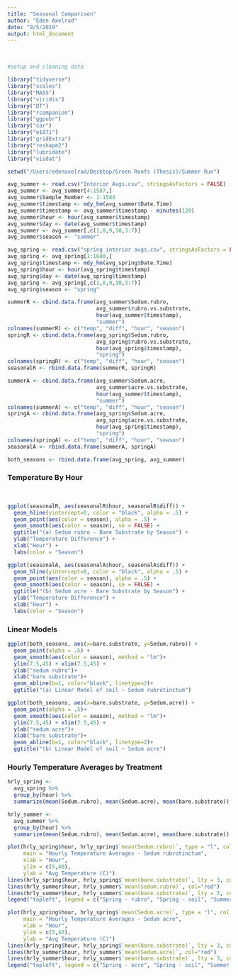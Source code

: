```yaml
---
title: "Seasonal Comparison"
author: "Eden Axelrad"
date: "9/5/2019"
output: html_document
---
```


<br>


```r

#setup and cleaning data

library("tidyverse")
library("scales")
library("MASS")
library("viridis")
library("DT")
library("rcompanion")
library("ggpubr")
library("car")
library("e1071") 
library("gridExtra")
library("reshape2")
library("lubridate")
library("visdat")

setwd("/Users/edenaxelrad/Desktop/Green Roofs (Thesis)/Summer Run")

avg_summer <- read.csv("Interior Avgs.csv", stringsAsFactors = FALSE)
avg_summer <- avg_summer[4:1587,]
avg_summer$Sample_Number <- 1:1584
avg_summer$timestamp <- mdy_hm(avg_summer$Date.Time)
avg_summer$timestamp <- avg_summer$timestamp - minutes(120)
avg_summer$hour <- hour(avg_summer$timestamp)
avg_summer$day <- date(avg_summer$timestamp)
avg_summer <- avg_summer[,c(1,8,9,10,3:7)]
avg_summer$season <- "summer"

avg_spring <- read.csv("spring interior avgs.csv", stringsAsFactors = FALSE)
avg_spring <- avg_spring[1:1680,]
avg_spring$timestamp <- mdy_hm(avg_spring$Date.Time)
avg_spring$hour <- hour(avg_spring$timestamp)
avg_spring$day <- date(avg_spring$timestamp)
avg_spring <- avg_spring[,c(1,8,9,10,3:7)]
avg_spring$season <- "spring"

summerR <- cbind.data.frame(avg_summer$Sedum.rubro, 
                            avg_summer$rubro.vs.substrate, 
                            hour(avg_summer$timestamp), 
                            "summer")
colnames(summerR) <- c("temp", "diff", "hour", "season")
springR <- cbind.data.frame(avg_spring$Sedum.rubro, 
                            avg_spring$rubro.vs.substrate, 
                            hour(avg_spring$timestamp), 
                            "spring")
colnames(springR) <- c("temp", "diff", "hour", "season")
seasonalR <- rbind.data.frame(summerR, springR)

summerA <- cbind.data.frame(avg_summer$Sedum.acre, 
                            avg_summer$acre.vs.substrate, 
                            hour(avg_summer$timestamp), 
                            "summer")
colnames(summerA) <- c("temp", "diff", "hour", "season")
springA <- cbind.data.frame(avg_spring$Sedum.acre, 
                            avg_spring$acre.vs.substrate, 
                            hour(avg_spring$timestamp), 
                            "spring")
colnames(springA) <- c("temp", "diff", "hour", "season")
seasonalA <- rbind.data.frame(summerA, springA)

both_seasons <- rbind.data.frame(avg_spring, avg_summer)
```

### Temperature By Hour

<br>

```r

ggplot(seasonalR, aes(seasonalR$hour, seasonalR$diff)) + 
  geom_hline(yintercept=0, color = "black", alpha = .5) +
  geom_point(aes(color = season), alpha = .5) +
  geom_smooth(aes(color = season), se = FALSE) + 
  ggtitle("(a) Sedum rubro - Bare Substrate by Season") + 
  ylab("Temperature Difference") + 
  xlab("Hour") + 
  labs(color = "Season")

```

```r

ggplot(seasonalA, aes(seasonalA$hour, seasonalA$diff)) + 
  geom_hline(yintercept=0, color = "black", alpha = .5) +
  geom_point(aes(color = season), alpha = .5) +
  geom_smooth(aes(color = season), se = FALSE) + 
  ggtitle("(b) Sedum acre - Bare Substrate by Season") + 
  ylab("Temperature Difference") + 
  xlab("Hour") + 
  labs(color = "Season")

```

### Linear Models

```r

ggplot(both_seasons, aes(x=bare.substrate, y=Sedum.rubro)) + 
  geom_point(alpha = .5) +
  geom_smooth(aes(color = season), method = "lm")+
  ylim(7.5,45) + xlim(7.5,45) +
  ylab("sedum rubro")+
  xlab("bare substrate")+
  geom_abline(b=1, color="black", linetype=2)+
  ggtitle("(a) Linear Model of soil ~ Sedum rubrotinctum")

```

```r

ggplot(both_seasons, aes(x=bare.substrate, y=Sedum.acre)) + 
  geom_point(alpha = .5)+
  geom_smooth(aes(color = season), method = "lm")+
  ylim(7.5,45) + xlim(7.5,45) +
  ylab("sedum acre")+
  xlab("bare substrate")+
  geom_abline(b=1, color="black", linetype=2)+
  ggtitle("(b) Linear Model of soil ~ Sedum acre")

```

### Hourly Temperature Averages by Treatment
```r

hrly_spring <-
  avg_spring %>%
  group_by(hour) %>%
  summarize(mean(Sedum.rubro), mean(Sedum.acre), mean(bare.substrate))

hrly_summer <-
  avg_summer %>%
  group_by(hour) %>%
  summarize(mean(Sedum.rubro), mean(Sedum.acre), mean(bare.substrate))

plot(hrly_spring$hour, hrly_spring$`mean(Sedum.rubro)`, type = "l", col = "blue",
     main = "Hourly Temperature Averages - Sedum rubrotinctum",
     xlab = "Hour",
     ylim = c(5,40),
     ylab = "Avg Temperature (C)")
lines(hrly_spring$hour, hrly_spring$`mean(bare.substrate)`, lty = 3, col = "darkblue")
lines(hrly_summer$hour, hrly_summer$`mean(Sedum.rubro)`, col="red")
lines(hrly_summer$hour, hrly_summer$`mean(bare.substrate)`, lty = 3, col = "darkred")
legend("topleft", legend = c("Spring - rubro", "Spring - soil", "Summer - rubro", "Summer - soil"), col = c("blue", "darkblue", "red", "darkred"), lty=c(1,3,1,3), box.lty=0)

plot(hrly_spring$hour, hrly_spring$`mean(Sedum.acre)`, type = "l", col = "blue",
     main = "Hourly Temperature Averages - Sedum acre",
     xlab = "Hour",
     ylim = c(5,40),
     ylab = "Avg Temperature (C)")
lines(hrly_spring$hour, hrly_spring$`mean(bare.substrate)`, lty = 3, col = "darkblue")
lines(hrly_summer$hour, hrly_summer$`mean(Sedum.acre)`, col="red")
lines(hrly_summer$hour, hrly_summer$`mean(bare.substrate)`, lty = 3, col = "darkred")
legend("topleft", legend = c("Spring - acre", "Spring - soil", "Summer - acre", "Summer - soil"), col = c("blue", "darkblue", "red", "darkred"), lty=c(1,3,1,3), box.lty=0)
```


